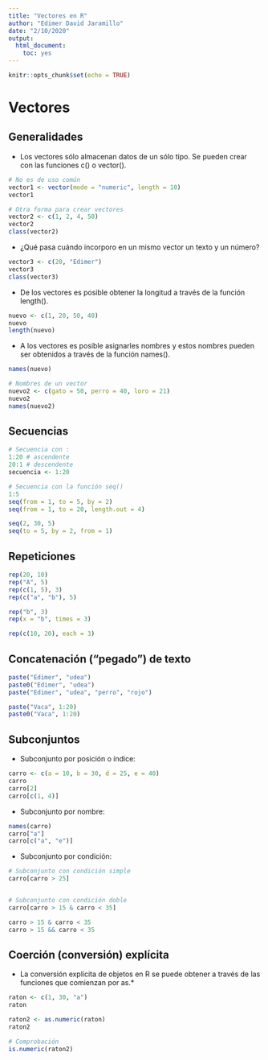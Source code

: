 ```yaml
---
title: "Vectores en R"
author: "Edimer David Jaramillo"
date: "2/10/2020"
output:
  html_document:
    toc: yes
---
```


```r
knitr::opts_chunk$set(echo = TRUE)
```

# Vectores

## Generalidades

- Los vectores sólo almacenan datos de un sólo tipo. Se pueden crear con las funciones c() o vector().

```r
# No es de uso común
vector1 <- vector(mode = "numeric", length = 10)
vector1

# Otra forma para crear vectores
vector2 <- c(1, 2, 4, 50)
vector2
class(vector2)
```

- ¿Qué pasa cuándo incorporo en un mismo vector un texto y un número?

```r
vector3 <- c(20, "Edimer")
vector3
class(vector3)
```

- De los vectores es posible obtener la longitud a través de la función length().

```r
nuevo <- c(1, 20, 50, 40)
nuevo
length(nuevo)
```

- A los vectores es posible asignarles nombres y estos nombres pueden ser obtenidos a través de la función names().

```r
names(nuevo)

# Nombres de un vector
nuevo2 <- c(gato = 50, perro = 40, loro = 21)
nuevo2
names(nuevo2)
```

## Secuencias

```r
# Secuencia con :
1:20 # ascendente
20:1 # descendente
secuencia <- 1:20

# Secuencia con la función seq()
1:5
seq(from = 1, to = 5, by = 2)
seq(from = 1, to = 20, length.out = 4)

seq(2, 30, 5)
seq(to = 5, by = 2, from = 1)
```

## Repeticiones

```r
rep(20, 10)
rep("A", 5)
rep(c(1, 5), 3)
rep(c("a", "b"), 5)

rep("b", 3)
rep(x = "b", times = 3)

rep(c(10, 20), each = 3)
```

## Concatenación ("pegado") de texto

```r
paste("Edimer", "udea")
paste0("Edimer", "udea")
paste("Edimer", "udea", "perro", "rojo")

paste("Vaca", 1:20)
paste0("Vaca", 1:20)
```

## Subconjuntos

- Subconjunto por posición o índice:

```r
carro <- c(a = 10, b = 30, d = 25, e = 40)
carro
carro[2]
carro[c(1, 4)]
```

- Subconjunto por nombre:

```r
names(carro)
carro["a"]
carro[c("a", "e")]
```

- Subconjunto por condición:

```r
# Subconjunto con condición simple
carro[carro > 25] 


# Subconjunto con condición doble
carro[carro > 15 & carro < 35]

carro > 15 & carro < 35
carro > 15 && carro < 35
```

## Coerción (conversión) explícita

- La conversión explícita de objetos en R se puede obtener a través de las funciones que comienzan por as.*

```r
raton <- c(1, 30, "a")
raton

raton2 <- as.numeric(raton)
raton2

# Comprobación 
is.numeric(raton2)
```



